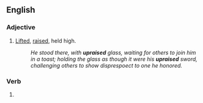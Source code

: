 ==English==

===Adjective===
{{en-adj|-}}

# {{lb|en|nonstandard|or|archaic}} [[lift|Lifted]], [[raise|raised]], held high.
#: ''He stood there, with '''upraised''' glass, waiting for others to join him in a toast; holding the glass as though it were his '''upraised''' sword, challenging others to show disprespoect to one he honored.''

===Verb===
{{head|en|verb form}}

# {{en-past of|upraise}}